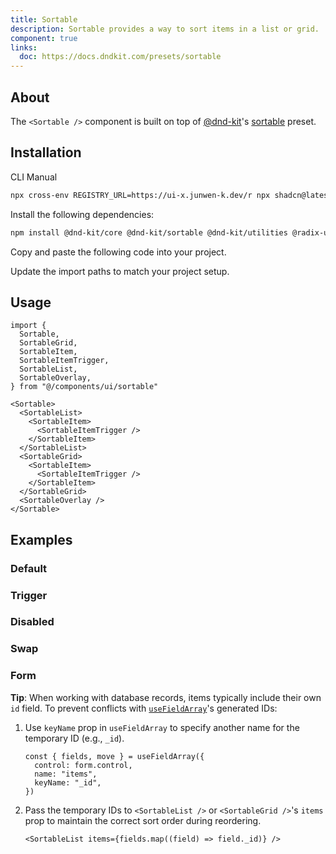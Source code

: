 ```yaml
---
title: Sortable
description: Sortable provides a way to sort items in a list or grid.
component: true
links:
  doc: https://docs.dndkit.com/presets/sortable
---
```


<ComponentPreview name="sortable-demo" />

## About

The `<Sortable />` component is built on top of [@dnd-kit](https://dndkit.com)'s [sortable](https://docs.dndkit.com/presets/sortable) preset.

## Installation

<Tabs defaultValue="cli">

<TabsList>
  <TabsTrigger value="cli">CLI</TabsTrigger>
  <TabsTrigger value="manual">Manual</TabsTrigger>
</TabsList>
<TabsContent value="cli">

```bash
npx cross-env REGISTRY_URL=https://ui-x.junwen-k.dev/r npx shadcn@latest add sortable
```

</TabsContent>

<TabsContent value="manual">

<Steps>

<Step>Install the following dependencies:</Step>

```bash
npm install @dnd-kit/core @dnd-kit/sortable @dnd-kit/utilities @radix-ui/primitive @radix-ui/react-compose-refs @radix-ui/react-portal @radix-ui/react-primitive
```

<Step>Copy and paste the following code into your project.</Step>

<ComponentSource name="sortable" />

<Step>Update the import paths to match your project setup.</Step>

</Steps>

</TabsContent>

</Tabs>

## Usage

```tsx
import {
  Sortable,
  SortableGrid,
  SortableItem,
  SortableItemTrigger,
  SortableList,
  SortableOverlay,
} from "@/components/ui/sortable"
```

```tsx
<Sortable>
  <SortableList>
    <SortableItem>
      <SortableItemTrigger />
    </SortableItem>
  </SortableList>
  <SortableGrid>
    <SortableItem>
      <SortableItemTrigger />
    </SortableItem>
  </SortableGrid>
  <SortableOverlay />
</Sortable>
```

## Examples

### Default

<ComponentPreview name="sortable-demo" />

### Trigger

<ComponentPreview name="sortable-trigger" />

### Disabled

<ComponentPreview name="sortable-disabled" />

### Swap

<ComponentPreview name="sortable-swap" />

### Form

<ComponentPreview name="sortable-form" />

<Callout>

**Tip**: When working with database records, items typically include their own `id` field. To prevent conflicts with [`useFieldArray`](https://react-hook-form.com/docs/usefieldarray)'s generated IDs:

1. Use `keyName` prop in `useFieldArray` to specify another name for the temporary ID (e.g., `_id`).

   ```tsx
   const { fields, move } = useFieldArray({
     control: form.control,
     name: "items",
     keyName: "_id",
   })
   ```

2. Pass the temporary IDs to `<SortableList />` or `<SortableGrid />`'s `items` prop to maintain the correct sort order during reordering.

   ```tsx
   <SortableList items={fields.map((field) => field._id)} />
   ```

</Callout>
